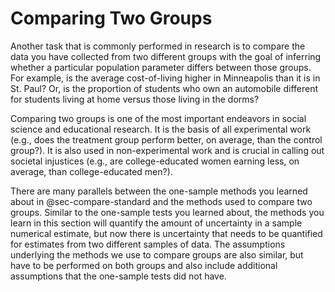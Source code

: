 # Comparing Two Groups {#sec-compare-two-groups}

Another task that is commonly performed in research is to compare the data you have collected from two different groups with the goal of inferring whether a particular population parameter differs between those groups. For example, is the average cost-of-living higher in Minneapolis than it is in St. Paul? Or, is the proportion of students who own an automobile different for students living at home versus those living in the dorms? 

Comparing two groups is one of the most important endeavors in social science and educational research. It is the basis of all experimental work (e.g., does the treatment group perform better, on average, than the control group?). It is also used in non-experimental work and is crucial in calling out societal injustices (e.g., are college-educated women earning less, on average, than college-educated men?).

There are many parallels between the one-sample methods you learned about in @sec-compare-standard and the methods used to compare two groups. Similar to the one-sample tests you learned about, the methods you learn in this section will quantify the amount of uncertainty in a sample numerical estimate, but now there is uncertainty that needs to be quantified for estimates from two different samples of data. The assumptions underlying the methods we use to compare groups are also similar, but have to be performed on both groups and also include additional assumptions that the one-sample tests did not have.

 



